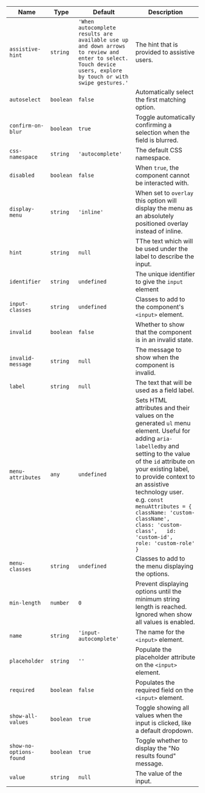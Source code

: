 
  | Name | Type | Default | Description |
| --- | --- | --- | --- |
| `assistive-hint` | `string` | `'When autocomplete results are available use up and down arrows to review and enter to select.  Touch device users, explore by touch or with swipe gestures.'` | The hint that is provided to assistive users. |
| `autoselect` | `boolean` | `false` | Automatically select the first matching option. |
| `confirm-on-blur` | `boolean` | `true` | Toggle automatically confirming a selection when the field is blurred. |
| `css-namespace` | `string` | `'autocomplete'` | The default CSS namespace. |
| `disabled` | `boolean` | `false` | When `true`, the component cannot be interacted with. |
| `display-menu` | `string` | `'inline'` | When set to `overlay` this option will display the menu as an absolutely positioned overlay instead of inline. |
| `hint` | `string` | `null` | TThe text which will be used under the label to describe the input. |
| `identifier` | `string` | `undefined` | The unique identifier to give the `input` element |
| `input-classes` | `string` | `undefined` | Classes to add to the component's `<input>` element. |
| `invalid` | `boolean` | `false` | Whether to show that the component is in an invalid state. |
| `invalid-message` | `string` | `null` | The message to show when the component is invalid. |
| `label` | `string` | `null` | The text that will be used as a field label. |
| `menu-attributes` | `any` | `undefined` | Sets HTML attributes and their values on the generated `ul` menu element. Useful for adding `aria-labelledby` and setting to the value of the `id` attribute on your existing label, to provide context to an assistive technology user. e.g. ``` const menuAttributes = {   className: 'custom-className',   class: 'custom-class',   id: 'custom-id',   role: 'custom-role' } ``` |
| `menu-classes` | `string` | `undefined` | Classes to add to the menu displaying the options. |
| `min-length` | `number` | `0` | Prevent displaying options until the minimum string length is reached. Ignored when show all values is enabled. |
| `name` | `string` | `'input-autocomplete'` | The name for the `<input>` element. |
| `placeholder` | `string` | `''` | Populate the placeholder attribute on the `<input>` element. |
| `required` | `boolean` | `false` | Populates the required field on the `<input>` element. |
| `show-all-values` | `boolean` | `true` | Toggle showing all values when the input is clicked, like a default dropdown. |
| `show-no-options-found` | `boolean` | `true` | Toggle whether to display the "No results found" message. |
| `value` | `string` | `null` | The value of the input. |

